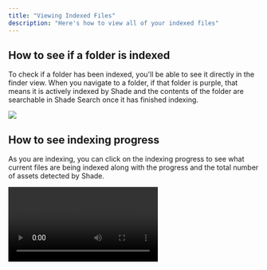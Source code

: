 ```yaml
---
title: "Viewing Indexed Files"
description: "Here's how to view all of your indexed files"
---
```


## How to see if a folder is indexed

To check if a folder has been indexed, you'll be able to see it directly in the finder view. When you navigate to a folder, if that folder is purple, that means it is actively indexed by Shade and the contents of the folder
are searchable in Shade Search once it has finished indexing.

<img src="/images/indexed-folders.png" />

## How to see indexing progress

As you are indexing, you can click on the indexing progress to see what current files are being indexed along with the progress and the total number of assets detected by Shade.

<video autoPlay controls src="https://firebasestorage.googleapis.com/v0/b/shade-prod.appspot.com/o/docs-videos%2Findexing-progress.mp4?alt=media&token=de58386e-8c98-4963-b6a5-f4f3420b3fe9" />

## Viewing Indexed Roots on the Sidebar

You can also quickly access your indexed roots by checking out the indexed roots on the sidebar under Favorites

